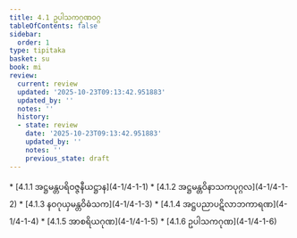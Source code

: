 ```yaml
---
title: 4.1 ဥပါသကဂုဏဝဂ္ဂ
tableOfContents: false
sidebar:
  order: 1
type: tipitaka
basket: su
book: mi
review:
  current: review
  updated: '2025-10-23T09:13:42.951883'
  updated_by: ''
  notes: ''
  history:
  - state: review
    date: '2025-10-23T09:13:42.951883'
    updated_by: ''
    notes: ''
    previous_state: draft
---
```



<ReviewStatus review={frontmatter.review} showDetails={true} />

<HypothesisAnnotation frontmatter={frontmatter} />

<DynamicBreadcrumb />



<TableOfContents book="mi" section="4.1">
* [4.1.1 အဋ္ဌမန္တပရိဝဇ္ဇနီယဋ္ဌာန](4-1/4-1-1)
* [4.1.2 အဋ္ဌမန္တဝိနာသကပုဂ္ဂလ](4-1/4-1-2)
* [4.1.3 နဝဂုယှမန္တဝိဓံသက](4-1/4-1-3)
* [4.1.4 အဋ္ဌပညာပဋိလာဘကာရဏ](4-1/4-1-4)
* [4.1.5 အာစရိယဂုဏ](4-1/4-1-5)
* [4.1.6 ဥပါသကဂုဏ](4-1/4-1-6)
</TableOfContents>